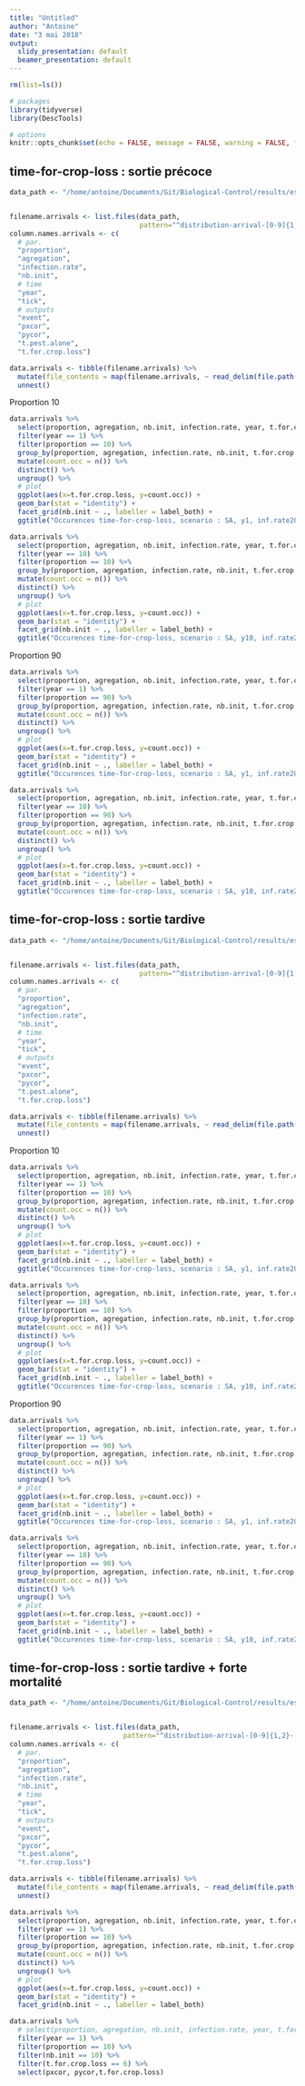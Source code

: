 ```yaml
---
title: "Untitled"
author: "Antoine"
date: "3 mai 2018"
output:
  slidy_presentation: default
  beamer_presentation: default
---
```


```r
rm(list=ls())

# packages
library(tidyverse)
library(DescTools)

# options
knitr::opts_chunk$set(echo = FALSE, message = FALSE, warning = FALSE, fig.height = 6, fig.width = 13, fig.align = "center")
```

## time-for-crop-loss : sortie précoce

```r
data_path <- "/home/antoine/Documents/Git/Biological-Control/results/essai-time-for-crop-loss"


filename.arrivals <- list.files(data_path,
                                pattern="^distribution-arrival-[0-9]{1,2}-[0-9]{1,4}-[0-9]{1,2}-[0-9]{1,2}-[0-9]{1,2}.txt") 
column.names.arrivals <- c(
  # par.
  "proportion",
  "agregation", 
  "infection.rate",
  "nb.init",
  # time
  "year", 
  "tick", 
  # outputs
  "event",
  "pxcor",
  "pycor",
  "t.pest.alone",
  "t.for.crop.loss")

data.arrivals <- tibble(filename.arrivals) %>% 
  mutate(file_contents = map(filename.arrivals, ~ read_delim(file.path(data_path, .), delim = " ", col_names = column.names.arrivals))) %>% 
  unnest()
```

Proportion 10

```r
data.arrivals %>%
  select(proportion, agregation, nb.init, infection.rate, year, t.for.crop.loss) %>% 
  filter(year == 1) %>% 
  filter(proportion == 10) %>% 
  group_by(proportion, agregation, infection.rate, nb.init, t.for.crop.loss) %>% 
  mutate(count.occ = n()) %>% 
  distinct() %>% 
  ungroup() %>% 
  # plot
  ggplot(aes(x=t.for.crop.loss, y=count.occ)) +
  geom_bar(stat = "identity") +
  facet_grid(nb.init ~ ., labeller = label_both) +
  ggtitle("Occurences time-for-crop-loss, scenario : SA, y1, inf.rate20, proportion10, various nb.init")

data.arrivals %>%
  select(proportion, agregation, nb.init, infection.rate, year, t.for.crop.loss) %>% 
  filter(year == 10) %>% 
  filter(proportion == 10) %>% 
  group_by(proportion, agregation, infection.rate, nb.init, t.for.crop.loss) %>% 
  mutate(count.occ = n()) %>% 
  distinct() %>% 
  ungroup() %>% 
  # plot
  ggplot(aes(x=t.for.crop.loss, y=count.occ)) +
  geom_bar(stat = "identity") +
  facet_grid(nb.init ~ ., labeller = label_both) +
  ggtitle("Occurences time-for-crop-loss, scenario : SA, y10, inf.rate20, proportion10, various nb.init")
```

Proportion 90

```r
data.arrivals %>%
  select(proportion, agregation, nb.init, infection.rate, year, t.for.crop.loss) %>% 
  filter(year == 1) %>% 
  filter(proportion == 90) %>% 
  group_by(proportion, agregation, infection.rate, nb.init, t.for.crop.loss) %>% 
  mutate(count.occ = n()) %>% 
  distinct() %>% 
  ungroup() %>% 
  # plot
  ggplot(aes(x=t.for.crop.loss, y=count.occ)) +
  geom_bar(stat = "identity") +
  facet_grid(nb.init ~ ., labeller = label_both) +
  ggtitle("Occurences time-for-crop-loss, scenario : SA, y1, inf.rate20, proportion90, various nb.init")

data.arrivals %>%
  select(proportion, agregation, nb.init, infection.rate, year, t.for.crop.loss) %>% 
  filter(year == 10) %>% 
  filter(proportion == 90) %>% 
  group_by(proportion, agregation, infection.rate, nb.init, t.for.crop.loss) %>% 
  mutate(count.occ = n()) %>% 
  distinct() %>% 
  ungroup() %>% 
  # plot
  ggplot(aes(x=t.for.crop.loss, y=count.occ)) +
  geom_bar(stat = "identity") +
  facet_grid(nb.init ~ ., labeller = label_both) +
  ggtitle("Occurences time-for-crop-loss, scenario : SA, y10, inf.rate20, proportion90, various nb.init")
```

## time-for-crop-loss : sortie tardive

```r
data_path <- "/home/antoine/Documents/Git/Biological-Control/results/essai-time-for-crop-loss2"


filename.arrivals <- list.files(data_path,
                                pattern="^distribution-arrival-[0-9]{1,2}-[0-9]{1,4}-[0-9]{1,2}-[0-9]{1,2}-[0-9]{1,2}.txt") 
column.names.arrivals <- c(
  # par.
  "proportion",
  "agregation", 
  "infection.rate",
  "nb.init",
  # time
  "year", 
  "tick", 
  # outputs
  "event",
  "pxcor",
  "pycor",
  "t.pest.alone",
  "t.for.crop.loss")

data.arrivals <- tibble(filename.arrivals) %>% 
  mutate(file_contents = map(filename.arrivals, ~ read_delim(file.path(data_path, .), delim = " ", col_names = column.names.arrivals))) %>% 
  unnest()
```

Proportion 10

```r
data.arrivals %>%
  select(proportion, agregation, nb.init, infection.rate, year, t.for.crop.loss) %>% 
  filter(year == 1) %>% 
  filter(proportion == 10) %>% 
  group_by(proportion, agregation, infection.rate, nb.init, t.for.crop.loss) %>% 
  mutate(count.occ = n()) %>% 
  distinct() %>% 
  ungroup() %>% 
  # plot
  ggplot(aes(x=t.for.crop.loss, y=count.occ)) +
  geom_bar(stat = "identity") +
  facet_grid(nb.init ~ ., labeller = label_both) +
  ggtitle("Occurences time-for-crop-loss, scenario : SA, y1, inf.rate20, proportion10, various nb.init")

data.arrivals %>%
  select(proportion, agregation, nb.init, infection.rate, year, t.for.crop.loss) %>% 
  filter(year == 10) %>% 
  filter(proportion == 10) %>% 
  group_by(proportion, agregation, infection.rate, nb.init, t.for.crop.loss) %>% 
  mutate(count.occ = n()) %>% 
  distinct() %>% 
  ungroup() %>% 
  # plot
  ggplot(aes(x=t.for.crop.loss, y=count.occ)) +
  geom_bar(stat = "identity") +
  facet_grid(nb.init ~ ., labeller = label_both) +
  ggtitle("Occurences time-for-crop-loss, scenario : SA, y10, inf.rate20, proportion10, various nb.init")
```

Proportion 90

```r
data.arrivals %>%
  select(proportion, agregation, nb.init, infection.rate, year, t.for.crop.loss) %>% 
  filter(year == 1) %>% 
  filter(proportion == 90) %>% 
  group_by(proportion, agregation, infection.rate, nb.init, t.for.crop.loss) %>% 
  mutate(count.occ = n()) %>% 
  distinct() %>% 
  ungroup() %>% 
  # plot
  ggplot(aes(x=t.for.crop.loss, y=count.occ)) +
  geom_bar(stat = "identity") +
  facet_grid(nb.init ~ ., labeller = label_both) +
  ggtitle("Occurences time-for-crop-loss, scenario : SA, y1, inf.rate20, proportion90, various nb.init")

data.arrivals %>%
  select(proportion, agregation, nb.init, infection.rate, year, t.for.crop.loss) %>% 
  filter(year == 10) %>% 
  filter(proportion == 90) %>% 
  group_by(proportion, agregation, infection.rate, nb.init, t.for.crop.loss) %>% 
  mutate(count.occ = n()) %>% 
  distinct() %>% 
  ungroup() %>% 
  # plot
  ggplot(aes(x=t.for.crop.loss, y=count.occ)) +
  geom_bar(stat = "identity") +
  facet_grid(nb.init ~ ., labeller = label_both) +
  ggtitle("Occurences time-for-crop-loss, scenario : SA, y10, inf.rate20, proportion90, various nb.init")
```

## time-for-crop-loss : sortie tardive + forte mortalité

```r
data_path <- "/home/antoine/Documents/Git/Biological-Control/results/essai-time-for-crop-loss3"


filename.arrivals <- list.files(data_path,
                            pattern="^distribution-arrival-[0-9]{1,2}-[0-9]{1,4}-[0-9]{1,2}-[0-9]{1,2}-[0-9]{1,2}.txt") 
column.names.arrivals <- c(
  # par.
  "proportion",
  "agregation", 
  "infection.rate",
  "nb.init",
  # time
  "year", 
  "tick", 
  # outputs
  "event",
  "pxcor",
  "pycor",
  "t.pest.alone",
  "t.for.crop.loss")

data.arrivals <- tibble(filename.arrivals) %>% 
  mutate(file_contents = map(filename.arrivals, ~ read_delim(file.path(data_path, .), delim = " ", col_names = column.names.arrivals))) %>% 
  unnest()

data.arrivals %>%
  select(proportion, agregation, nb.init, infection.rate, year, t.for.crop.loss) %>% 
  filter(year == 1) %>% 
  filter(proportion == 10) %>% 
  group_by(proportion, agregation, infection.rate, nb.init, t.for.crop.loss) %>% 
  mutate(count.occ = n()) %>% 
  distinct() %>% 
  ungroup() %>% 
  # plot
  ggplot(aes(x=t.for.crop.loss, y=count.occ)) +
  geom_bar(stat = "identity") +
  facet_grid(nb.init ~ ., labeller = label_both) 

data.arrivals %>%
  # select(proportion, agregation, nb.init, infection.rate, year, t.for.crop.loss) %>% 
  filter(year == 1) %>% 
  filter(proportion == 10) %>% 
  filter(nb.init == 10) %>% 
  filter(t.for.crop.loss == 6) %>% 
  select(pxcor, pycor,t.for.crop.loss)
```
